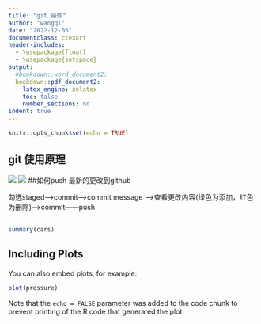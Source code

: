 ```yaml
---
title: "git 操作"
author: "wangqi"
date: "2022-12-05"
documentclass: ctexart
header-includes:
  - \usepackage{float}
  - \usepackage{setspace}
output:
  #bookdown::word_document2:
  bookdown::pdf_document2:
    latex_engine: xelatex
    toc: false
    number_sections: no
indent: true    
---
```


```r
knitr::opts_chunk$set(echo = TRUE)
```

## git 使用原理

![](/Users/qiqi/Desktop/原理.png)
![](/Users/qiqi/Desktop/stage.png)
##如何push 最新的更改到github

勾选staged——>commit——>commit message ——>查看更改内容(绿色为添加，红色为删除)——>commit——push

##
```r
summary(cars)
```

## Including Plots

You can also embed plots, for example:

```r
plot(pressure)
```

Note that the `echo = FALSE` parameter was added to the code chunk to prevent printing of the R code that generated the plot.
